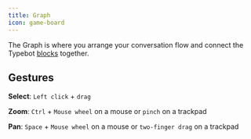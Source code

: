 ```yaml
---
title: Graph
icon: game-board
---
```



The Graph is where you arrange your conversation flow and connect the Typebot [blocks](./blocks/overview) together.

## Gestures

**Select**: `Left click` + `drag`

**Zoom**: `Ctrl` + `Mouse wheel` on a mouse or `pinch` on a trackpad

**Pan**: `Space` + `Mouse wheel` on a mouse or `two-finger drag` on a trackpad

<LoomVideo id="200d88212d44421fb713a7623e222c9b" />
